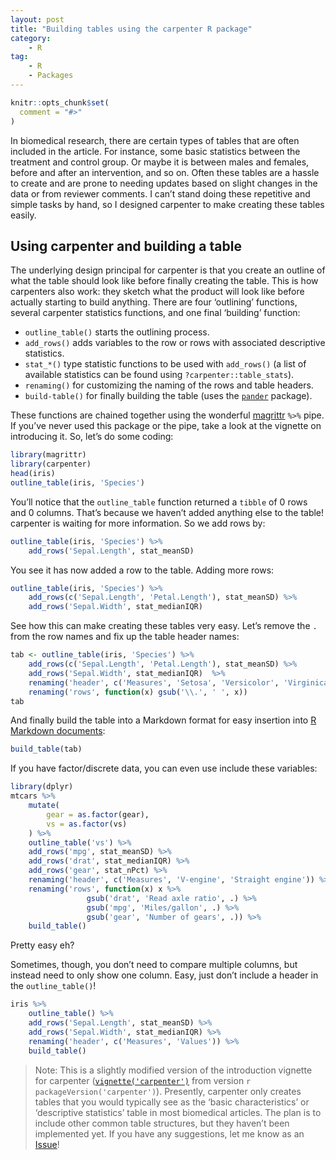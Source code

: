 ```yaml
---
layout: post
title: "Building tables using the carpenter R package"
category:
    - R
tag:
    - R
    - Packages
---
```


```r
knitr::opts_chunk$set(
  comment = "#>"
)
```

In biomedical research, there are certain types of tables that are often 
included in the article. For instance, some basic statistics between the treatment
and control group. Or maybe it is between males and females, before and after an
intervention, and so on. Often these tables are a hassle to create and are prone to
needing updates based on slight changes in the data or from reviewer comments.
I can't stand doing these repetitive and simple tasks by hand, so I designed
carpenter to make creating these tables easily.

## Using carpenter and building a table

The underlying design principal for carpenter is that you create an outline of
what the table should look like before finally creating the table. This is how
carpenters also work: they sketch what the product will look like before
actually starting to build anything. There are four 'outlining' functions,
several carpenter statistics functions, and one final 'building' function:

- `outline_table()` starts the outlining process.
- `add_rows()` adds variables to the row or rows with associated descriptive
statistics.
- `stat_*()` type statistic functions to be used with `add_rows()` (a list of
available statistics can be found using `?carpenter::table_stats`).
- `renaming()` for customizing the naming of the rows and table headers.
- `build-table()` for finally building the table (uses the
[`pander`](http://rapporter.github.io/pander/) package).

These functions are chained together using the wonderful 
[magrittr](https://cran.r-project.org/package=magrittr) `%>%` pipe. If you've
never used this package or the pipe, take a look at the vignette on introducing
it. So, let's do some coding:

```r
library(magrittr)
library(carpenter)
head(iris)
outline_table(iris, 'Species') 
```

You'll notice that the `outline_table` function returned a `tibble` of 0 rows
and 0 columns. That's because we haven't added anything else to the table!
carpenter is waiting for more information. So we add rows by:

```r
outline_table(iris, 'Species') %>% 
    add_rows('Sepal.Length', stat_meanSD) 
```

You see it has now added a row to the table. Adding more rows:

```r
outline_table(iris, 'Species') %>% 
    add_rows(c('Sepal.Length', 'Petal.Length'), stat_meanSD) %>%
    add_rows('Sepal.Width', stat_medianIQR) 
```

See how this can make creating these tables very easy. Let's remove the `.` from
the row names and fix up the table header names:

```r
tab <- outline_table(iris, 'Species') %>% 
    add_rows(c('Sepal.Length', 'Petal.Length'), stat_meanSD) %>%
    add_rows('Sepal.Width', stat_medianIQR)  %>% 
    renaming('header', c('Measures', 'Setosa', 'Versicolor', 'Virginica')) %>% 
    renaming('rows', function(x) gsub('\\.', ' ', x))
tab
```

And finally build the table into a Markdown format for easy insertion into 
[R Markdown documents](http://rmarkdown.rstudio.com/):

```r
build_table(tab)
```

If you have factor/discrete data, you can even use include these variables:

```r
library(dplyr)
mtcars %>% 
    mutate(
        gear = as.factor(gear),
        vs = as.factor(vs)
    ) %>% 
    outline_table('vs') %>% 
    add_rows('mpg', stat_meanSD) %>%
    add_rows('drat', stat_medianIQR) %>% 
    add_rows('gear', stat_nPct) %>% 
    renaming('header', c('Measures', 'V-engine', 'Straight engine')) %>% 
    renaming('rows', function(x) x %>% 
                 gsub('drat', 'Read axle ratio', .) %>% 
                 gsub('mpg', 'Miles/gallon', .) %>% 
                 gsub('gear', 'Number of gears', .)) %>% 
    build_table()
```

Pretty easy eh?

Sometimes, though, you don't need to compare multiple columns, but instead need
to only show one column. Easy, just don't include a header in the
`outline_table()`!

```r
iris %>% 
    outline_table() %>% 
    add_rows('Sepal.Length', stat_meanSD) %>%
    add_rows('Sepal.Width', stat_medianIQR) %>% 
    renaming('header', c('Measures', 'Values')) %>% 
    build_table() 
```

> Note: This is a slightly modified version of the introduction vignette for
carpenter
([`vignette('carpenter')`](https://htmlpreview.github.io/?https://github.com/lwjohnst86/carpenter/blob/master/vignettes/carpenter.html)
from version `r packageVersion('carpenter')`). Presently, carpenter only creates
tables that you would typically see as the 'basic characteristics' or
'descriptive statistics' table in most biomedical articles. The plan is to
include other common table structures, but they haven't been implemented yet. If
you have any suggestions, let me know as an
[Issue](https://github.com/lwjohnst86/carpenter/issues/new)!
